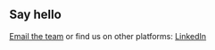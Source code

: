 ## Say hello

[Email the team](mailto:hello@zebra.finance) or find us on other platforms: [LinkedIn](https://www.linkedin.com/company/zebrafinance/)